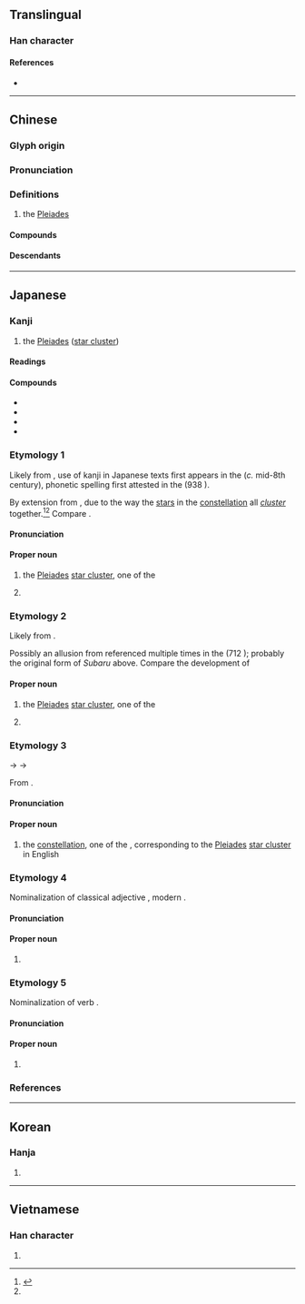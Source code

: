 {{character info/new}}
==Translingual==

===Han character===
{{Han char|rn=72|rad=日|as=05|sn=9|four=60727|canj=AHHL|ids=⿱日卯}}

====References====
* {{Han ref|kx=0494.060|dkj=13865|dj=0858.120|hdz=21503.020|uh=6634|ud=26164|bh=CEF6|bd=52982}}

----

==Chinese==
{{zh-forms}}

===Glyph origin===
{{Han etym}}

===Pronunciation===
{{zh-pron
|m=mǎo
|c=maau5
|h=pfs=
|md=
|mn=báu
|mn-t=bhao2
|w=
|mc=y
|oc=y
|cat=pn
}}

===Definitions===
{{zh-hanzi}}

# the [[Pleiades]] {{gloss|[[star cluster]]}}

====Compounds====
{{zh-der|昴降}}

====Descendants====
{{CJKV||^ぼう}}

{{zh-cat|Astronomy}}

----

==Japanese==

===Kanji===
{{ja-kanji|grade=n|rs=日05}}

# the [[Pleiades]] ([[star cluster]])

====Readings====
{{ja-readings
|goon=みょう<めう
|kanon=ぼう<ばう
|kun=すばる-, すまる-
|nanori=あき, こう<かう, たか, たかし, のぼる
}}

====Compounds====
{{top2}}
* {{ja-r|昴宿|^ぼうしゅく}}
* {{ja-r|昴星|^ぼうせい}}
* {{ja-r|昴一|^こういち}}
* {{ja-r|昴%子|^あき%こ}}
{{bottom}}

===Etymology 1===
<div style="float:right;">
{{wp|lang=ja|プレアデス星団}}
{{wp|Pleaides}}
</div>
{{ja-kanjitab|yomi=k|すばる}}

Likely from {{inh|ja|ojp|sort=すばる|-}}, use of kanji in Japanese texts first appears in the ''{{w|ja:丹後国風土記|Tangō-no-kuni Fudoki}}'' (''c.'' mid-8th century), phonetic spelling first attested in the ''{{w|Wamyō Ruijushō}}'' (938 {{CE}}).

By extension from {{m|ja|統ばる|tr=subaru||to [[bunch]] together; to [[unite]]|pos=intransitive}}, due to the way the [[star]]s in the [[constellation]] all ''[[cluster]]'' together.<ref name="KDJ">{{R:Kokugo Dai Jiten}}</ref><ref name="DJR"/> Compare {{m|ja|統べる|tr=suberu||to [[command]]|pos=transitive}}.

====Pronunciation====
{{ja-pron|yomi=k|すばる|acc=1|acc_ref=DJR}}

====Proper noun====
{{ja-pos|proper|すばる}}

# {{lb|ja|astronomy|sort=すばる}} the [[Pleiades]] [[star cluster]], one of the {{w|Twenty-Eight Mansions}}
#: {{synonyms|ja|プレアデス星団|tr=Pureadesu-seidan|昴宿|tr2=Bōshuku|昴星|tr3=Subaruboshi, Bōsei|六連星|tr4=Mutsuraboshi}}
# {{given name|female|lang=ja|A=a|nodot=1|sort=すばる}}

===Etymology 2===
{{ja-kanjitab|yomi=k|すまる}}

Likely from {{inh|ja|ojp|-}}.

Possibly an allusion from {{m|ja||tr=sumaru no tama||lit=[[cluster]] of [[pearl]]s}} referenced multiple times in the ''{{w|Kojiki}}'' (712 {{CE}}); probably the original form of ''Subaru'' above. {{rfv-etymology|ja}} Compare the development of {{m|ja|皇|tr=<i>sume-</i>/<i>sumera-</i> → <i>sube-</i>/<i>subera-</i>|pos=prefix of praise and respect to Shinto deities or an Emperor of Japan}}

====Proper noun====
{{ja-pos|proper|すまる}}

# {{lb|ja|astronomy|regional|sort=すまる}} the [[Pleiades]] [[star cluster]], one of the {{w|Twenty-Eight Mansions}}
# {{given name|male|lang=ja|A=a|nodot=1|sort=すまる}}

===Etymology 3===
<div style="float:right;">
{{wp|lang=ja|昴宿}}
{{wp|Hairy Head}}
</div>
{{ja-kanjitab|yomi=kanon|ぼう}}
{{IPAchar|/bau/}} → {{IPAchar|/bɔː/}} → {{IPAchar|/boː/}}

From {{der|ja|ltc|sort=ほう|-}} {{ltc-l|昴}}.

====Pronunciation====
{{ja-pron|yomi=kanon|ぼう|acc=1|acc_ref=DJR}}

====Proper noun====
{{ja-pos|proper|ぼう|hhira=ばう}}

# {{lb|ja|Chinese astronomy|sort=ほう}} the {{w|Hairy Head}} [[constellation]], one of the {{w|Twenty-Eight Mansions}}, corresponding to the [[Pleiades]] [[star cluster]] in English
#: {{synonyms|ja|昴宿|tr=Bōshuku|昴星|tr2=Bōsei}}

===Etymology 4===
{{ja-kanjitab|yomi=i|たかし}}

Nominalization of classical adjective {{m|ja|高し|tr=takashi}}, modern {{m|ja|高い|tr=takai||[[high]]}}.

====Pronunciation====
{{ja-pron|yomi=i|たかし}}

====Proper noun====
{{ja-pos|proper|たかし}}

# {{given name|male|lang=ja|A=a|nodot=1|sort=たかし}}

===Etymology 5===
{{ja-kanjitab|yomi=i|のぼる}}

Nominalization of verb {{m|ja|[[上る]], [[登る]]|tr=noboru||to [[ascend]], [[rise]]}}.

====Pronunciation====
{{ja-pron|yomi=i|のぼる}}

====Proper noun====
{{ja-pos|proper|のぼる}}

# {{given name|male|lang=ja|A=a|nodot=1|sort=のぼる}}

===References===
<references/>

----

==Korean==

===Hanja===
{{ko-hanja|hangeul=[[묘]]|eumhun=|mr=myo|y=myo}}

# {{defn|lang=ko|sort=日05}}

----

==Vietnamese==

===Han character===
{{vi-hantu|[[mão]], [[máu]]|rs=日05}}

# {{defn|lang=vi|sort=日05}}